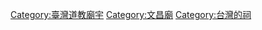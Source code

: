 {{Commons_category}}

[[Category:臺灣道教廟宇|Category:臺灣道教廟宇]]
[[Category:文昌廟|Category:文昌廟]]
[[Category:台灣的祠|Category:台灣的祠]]
